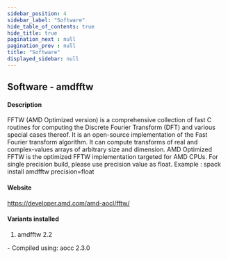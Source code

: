 ```yaml
---
sidebar_position: 4
sidebar_label: "Software"
hide_table_of_contents: true
hide_title: true
pagination_next : null
pagination_prev : null
title: "Software"
displayed_sidebar: null
---
```


## Software - amdfftw


#### Description
FFTW (AMD Optimized version) is a comprehensive collection of fast C routines for computing the Discrete Fourier Transform (DFT) and various special cases thereof. It is an open-source implementation of the Fast Fourier transform algorithm. It can compute transforms of real and complex-values arrays of arbitrary size and dimension. AMD Optimized FFTW is the optimized FFTW implementation targeted for AMD CPUs. For single precision build, please use precision value as float. Example : spack install amdfftw precision=float

#### Website
https://developer.amd.com/amd-aocl/fftw/

#### Variants installed
1. amdfftw 2.2
<div class="ul-circle">
    - Compiled using: aocc 2.3.0
</div>

